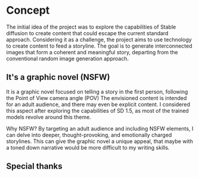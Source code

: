 # Concept

The initial idea of the project was to explore the capabilities of Stable diffusion to create content that could escape the current standard approach.
Considering it as a challenge, the project aims to use technology to create content to feed a storyline. The goal is to generate interconnected images that form a coherent and meaningful story, departing from the conventional random image generation approach.

## It's a graphic novel (NSFW)

It is a graphic novel focused on telling a story in the first person, following the Point of View camera angle (POV) The envisioned content is intended for an adult audience, and there may even be explicit content. I considered this aspect after exploring the capabilities of SD 1.5, as most of the trained models revolve around this theme.

Why NSFW?
By targeting an adult audience and including NSFW elements, I can delve into deeper, thought-provoking, and emotionally charged storylines. This can give the graphic novel a unique appeal, that maybe with a toned down narrative would be more difficult to my writing skills.

## Special thanks


